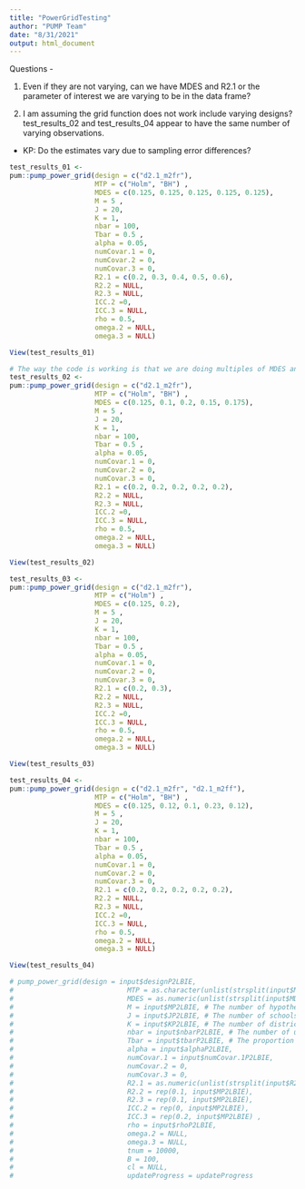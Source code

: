 ```yaml
---
title: "PowerGridTesting"
author: "PUMP Team"
date: "8/31/2021"
output: html_document
---
```


Questions -

1) Even if they are not varying, can we have MDES and R2.1 or the parameter of interest we are varying to be in the data frame?

2) I am assuming the grid function does not work include varying designs? test_results_02 and test_results_04 appear to have the same number of varying observations.
- KP: Do the estimates vary due to sampling error differences?

```r
test_results_01 <- 
pum::pump_power_grid(design = c("d2.1_m2fr"),
                     MTP = c("Holm", "BH") ,
                     MDES = c(0.125, 0.125, 0.125, 0.125, 0.125),
                     M = 5 ,
                     J = 20,
                     K = 1,
                     nbar = 100,
                     Tbar = 0.5 ,
                     alpha = 0.05,
                     numCovar.1 = 0,
                     numCovar.2 = 0,
                     numCovar.3 = 0,
                     R2.1 = c(0.2, 0.3, 0.4, 0.5, 0.6),
                     R2.2 = NULL,
                     R2.3 = NULL,
                     ICC.2 =0,
                     ICC.3 = NULL,
                     rho = 0.5,
                     omega.2 = NULL,
                     omega.3 = NULL)
```

```r
View(test_results_01)
```


```r
# The way the code is working is that we are doing multiples of MDES and R2 
test_results_02 <- 
pum::pump_power_grid(design = c("d2.1_m2fr"),
                     MTP = c("Holm", "BH") ,
                     MDES = c(0.125, 0.1, 0.2, 0.15, 0.175),
                     M = 5 ,
                     J = 20,
                     K = 1,
                     nbar = 100,
                     Tbar = 0.5 ,
                     alpha = 0.05,
                     numCovar.1 = 0,
                     numCovar.2 = 0,
                     numCovar.3 = 0,
                     R2.1 = c(0.2, 0.2, 0.2, 0.2, 0.2),
                     R2.2 = NULL,
                     R2.3 = NULL,
                     ICC.2 =0,
                     ICC.3 = NULL,
                     rho = 0.5,
                     omega.2 = NULL,
                     omega.3 = NULL)
```

```r
View(test_results_02)
```



```r
test_results_03 <- 
pum::pump_power_grid(design = c("d2.1_m2fr"),
                     MTP = c("Holm") ,
                     MDES = c(0.125, 0.2),
                     M = 5 ,
                     J = 20,
                     K = 1,
                     nbar = 100,
                     Tbar = 0.5 ,
                     alpha = 0.05,
                     numCovar.1 = 0,
                     numCovar.2 = 0,
                     numCovar.3 = 0,
                     R2.1 = c(0.2, 0.3),
                     R2.2 = NULL,
                     R2.3 = NULL,
                     ICC.2 =0,
                     ICC.3 = NULL,
                     rho = 0.5,
                     omega.2 = NULL,
                     omega.3 = NULL)
```

```r
View(test_results_03)
```

```r
test_results_04 <- 
pum::pump_power_grid(design = c("d2.1_m2fr", "d2.1_m2ff"),
                     MTP = c("Holm", "BH") ,
                     MDES = c(0.125, 0.12, 0.1, 0.23, 0.12),
                     M = 5 ,
                     J = 20,
                     K = 1,
                     nbar = 100,
                     Tbar = 0.5 ,
                     alpha = 0.05,
                     numCovar.1 = 0,
                     numCovar.2 = 0,
                     numCovar.3 = 0,
                     R2.1 = c(0.2, 0.2, 0.2, 0.2, 0.2),
                     R2.2 = NULL,
                     R2.3 = NULL,
                     ICC.2 =0,
                     ICC.3 = NULL,
                     rho = 0.5,
                     omega.2 = NULL,
                     omega.3 = NULL)
```


```r
View(test_results_04)
```

```r
# pump_power_grid(design = input$designP2LBIE,
#                            MTP = as.character(unlist(strsplit(input$MTPP2LBIE," "))),
#                            MDES = as.numeric(unlist(strsplit(input$MDESP2LBIE, ","))),
#                            M = input$MP2LBIE, # The number of hypotheses/outcomes
#                            J = input$JP2LBIE, # The number of schools
#                            K = input$KP2LBIE, # The number of districts
#                            nbar = input$nbarP2LBIE, # The number of units per block
#                            Tbar = input$tbarP2LBIE, # The proportion of samples that are assigned to the treatment
#                            alpha = input$alphaP2LBIE,
#                            numCovar.1 = input$numCovar.1P2LBIE,
#                            numCovar.2 = 0,
#                            numCovar.3 = 0,
#                            R2.1 = as.numeric(unlist(strsplit(input$R2.1P2LBIE, ","))),
#                            R2.2 = rep(0.1, input$MP2LBIE),
#                            R2.3 = rep(0.1, input$MP2LBIE),
#                            ICC.2 = rep(0, input$MP2LBIE),
#                            ICC.3 = rep(0.2, input$MP2LBIE) ,
#                            rho = input$rhoP2LBIE,
#                            omega.2 = NULL,
#                            omega.3 = NULL,
#                            tnum = 10000, 
#                            B = 100, 
#                            cl = NULL,
#                            updateProgress = updateProgress
```